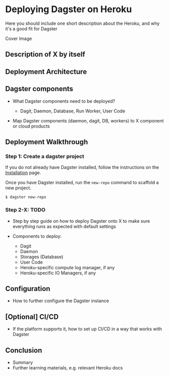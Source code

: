 # Deploying Dagster on Heroku

Here you should include one short description about the Heroku, and why it's a good fit for Dagster

<div className="w-full h-48 bg-gray-50 flex items-center justify-center">
  Cover Image
</div>

## Description of X by itself

<TODO />

## Deployment Architecture

<!-- This diagram should show how the various dagster components are deployed on X. For example, in AWS:
    - The storages would be shown running on RDS
    - The dagster-daemon might be running in its own EC2 instance but networked to RDS
-->

<PlaceholderImage caption="Architecture Diagram" />

## Dagster components

- What Dagster components need to be deployed?

  - Dagit, Daemon, Database, Run Worker, User Code

- Map Dagster components (daemon, dagit, DB, workers) to X component or cloud products

## Deployment Walkthrough

### Step 1: Create a dagster project

If you do not already have Dagster installed, follow the instructions on the [Installation](/getting-started/install) page.

Once you have Dagster installed, run the `new-repo` command to scaffold a new project.

    $ dagster new-repo

### Step 2-X: TODO

- Step by step guide on how to deploy Dagster onto X to make sure everything runs as expected with default settings
- Components to deploy:

  - Dagit
  - Daemon
  - Storages (Database)
  - User Code
  - Heroku-specific compute log manager, if any
  - Heroku-specific IO Managers, if any

## Configuration

- How to further configure the Dagster instance

## \[Optional] CI/CD

- If the platform supports it, how to set up CI/CD in a way that works with Dagster

## Conclusion

- Summary
- Further learning materials, e.g. relevant Heroku docs

```
```
